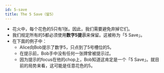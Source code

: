 ```yaml
---
id: 5-save
title: The 5 Save（留5）
---
```



<BeginnersGuideProgress id="5-save" />

- 花火中，每个花色的5只有1张。因此，我们需要避免弃掉它们。
- 我们规定所有的5都必须使用**数字5提示**来保留。这被称为「5 Save」。
- 在下面的例子中：
  - Alice向Bob提示了数字5，只点到了5号槽位的5。
  - 在提示前，Bob手中没有任何一张牌曾被提示过。
  - 因为提示的focus在他的chop上，Bob知道这肯定是一个「5 Save」。就目前的局势来看，这可能是任意花色的5。

<FiveSave />
